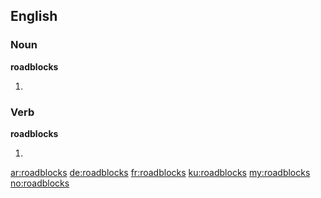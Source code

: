 ==English==

===Noun===
'''roadblocks'''
# {{plural of|roadblock}}

===Verb===
'''roadblocks'''
# {{en-third-person singular of|roadblock}}

[[ar:roadblocks]]
[[de:roadblocks]]
[[fr:roadblocks]]
[[ku:roadblocks]]
[[my:roadblocks]]
[[no:roadblocks]]